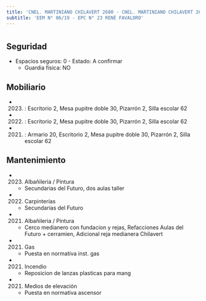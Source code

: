 ```yaml
---
title: 'CNEL. MARTINIANO CHILAVERT 2680 - CNEL. MARTINIANO CHILAVERT 2690'
subtitle: 'EEM N° 06/19 - EPC N° 23 RENÉ FAVALORO'
---
```


#


## Seguridad

*  Espacios seguros: 0 - Estado: A confirmar 
    + Guardia física: NO





## Mobiliario

*  (2023) : Escritorio 2, Mesa pupitre doble 30, Pizarrón 2, Silla escolar 62 

*  (2022) : Escritorio 2, Mesa pupitre doble 30, Pizarrón 2, Silla escolar 62 

*  (2021) : Armario 20, Escritorio 2, Mesa pupitre doble 30, Pizarrón 2, Silla escolar 62 





## Mantenimiento

*  (2023) Albañileria / Pintura 
    + Secundarias del Futuro, dos aulas taller

*  (2022) Carpinterías 
    + Secundarias del Futuro

*  (2021) Albañileria / Pintura 
    + Cerco medianero con fundacion y rejas, Refacciones Aulas del Futuro + cerramien, Adicional reja medianera Chilavert

*  (2021) Gas 
    + Puesta en normativa inst. gas

*  (2021) Incendio 
    + Reposicion de lanzas plasticas para mang

*  (2021) Medios de elevación 
    + Puesta en normativa ascensor



